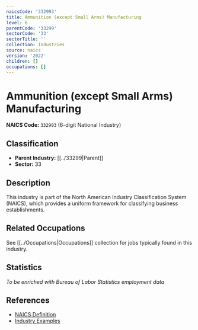 ```yaml
---
naicsCode: '332993'
title: Ammunition (except Small Arms) Manufacturing
level: 6
parentCode: '33299'
sectorCode: '33'
sectorTitle: ''
collection: Industries
source: naics
version: '2022'
children: []
occupations: []
---
```

# Ammunition (except Small Arms) Manufacturing

**NAICS Code:** `332993` (6-digit National Industry)

## Classification

- **Parent Industry:** [[../33299|Parent]]
- **Sector:** 33

## Description

This industry is part of the North American Industry Classification System (NAICS), which provides a uniform framework for classifying business establishments.

## Related Occupations

See [[../Occupations|Occupations]] collection for jobs typically found in this industry.

## Statistics

*To be enriched with Bureau of Labor Statistics employment data*

## References

- [NAICS Definition](https://www.census.gov/naics/)
- [Industry Examples](https://www.census.gov/naics/2022NAICS/)
